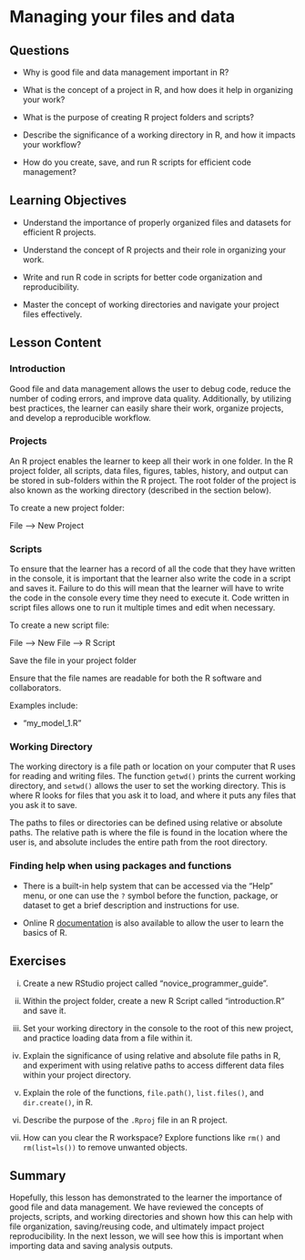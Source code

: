# Managing your files and data {#sec-managing}

## Questions

-   Why is good file and data management important in R?

-   What is the concept of a project in R, and how does it help in organizing your work?

-   What is the purpose of creating R project folders and scripts?

-   Describe the significance of a working directory in R, and how it impacts your workflow?

-   How do you create, save, and run R scripts for efficient code management?

## Learning Objectives

-   Understand the importance of properly organized files and datasets for efficient R projects.

-   Understand the concept of R projects and their role in organizing your work.

-   Write and run R code in scripts for better code organization and reproducibility.

-   Master the concept of working directories and navigate your project files effectively.

## Lesson Content

### Introduction

Good file and data management allows the user to debug code, reduce the number of coding errors, and improve data quality. Additionally, by utilizing best practices, the learner can easily share their work, organize projects, and develop a reproducible workflow.

### Projects

An R project enables the learner to keep all their work in one folder. In the R project folder, all scripts, data files, figures, tables, history, and output can be stored in sub-folders within the R project. The root folder of the project is also known as the working directory (described in the section below).

To create a new project folder:

File --\> New Project

### Scripts

To ensure that the learner has a record of all the code that they have written in the console, it is important that the learner also write the code in a script and saves it. Failure to do this will mean that the learner will have to write the code in the console every time they need to execute it. Code written in script files allows one to run it multiple times and edit when necessary.

To create a new script file:

File --\> New File --\> R Script

Save the file in your project folder

Ensure that the file names are readable for both the R software and collaborators.

Examples include:

-   "my_model_1.R"

### Working Directory

The working directory is a file path or location on your computer that R uses for reading and writing files. The function `getwd()` prints the current working directory, and `setwd()` allows the user to set the working directory. This is where R looks for files that you ask it to load, and where it puts any files that you ask it to save.

The paths to files or directories can be defined using relative or absolute paths. The relative path is where the file is found in the location where the user is, and absolute includes the entire path from the root directory.

### Finding help when using packages and functions

-   There is a built-in help system that can be accessed via the "Help" menu, or one can use the `?` symbol before the function, package, or dataset to get a brief description and instructions for use.

-   Online R [documentation](https://cran.r-project.org/manuals.html) is also available to allow the user to learn the basics of R.

## Exercises

i.  Create a new RStudio project called "novice_programmer_guide".

ii. Within the project folder, create a new R Script called "introduction.R" and save it.

iii. Set your working directory in the console to the root of this new project, and practice loading data from a file within it.

iv. Explain the significance of using relative and absolute file paths in R, and experiment with using relative paths to access different data files within your project directory.

v.  Explain the role of the functions, `file.path()`, `list.files()`, and `dir.create()`, in R.

vi. Describe the purpose of the `.Rproj` file in an R project.

vii. How can you clear the R workspace? Explore functions like `rm()` and `rm(list=ls())` to remove unwanted objects.

## Summary

Hopefully, this lesson has demonstrated to the learner the importance of good file and data management. We have reviewed the concepts of projects, scripts, and working directories and shown how this can help with file organization, saving/reusing code, and ultimately impact project reproducibility. In the next lesson, we will see how this is important when importing data and saving analysis outputs.

